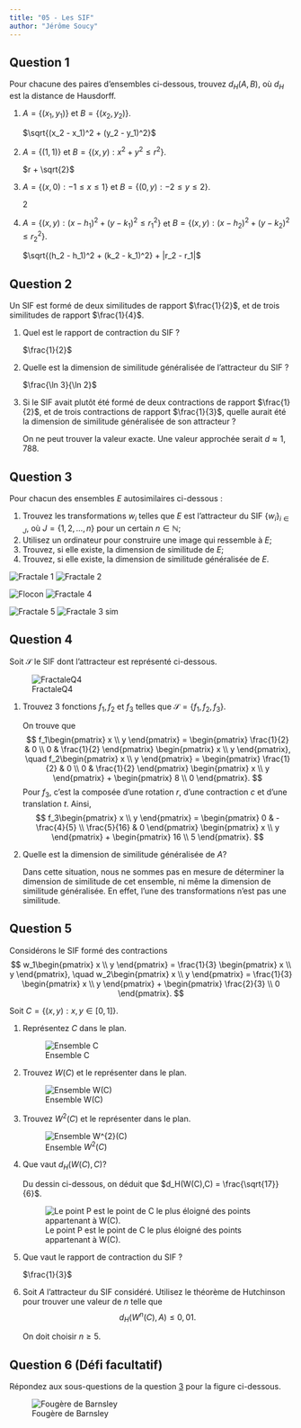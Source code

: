 ```yaml
---
title: "05 - Les SIF"
author: "Jérôme Soucy"
---
```


## Question 1

Pour chacune des paires d'ensembles ci-dessous, trouvez $d_H(A,B)$, où $d_H$ est la distance de Hausdorff.

1. $A = \{(x_1,y_1)\}$ et $B = \{(x_2,y_2)\}$.

   :::solution
   $\sqrt{(x_2 - x_1)^2 + (y_2 - y_1)^2}$
   :::

2. $A = \{(1,1)\}$ et $B = \{(x,y) : x^2 + y^2 \leq r^2\}$.

   :::solution
   $r + \sqrt{2}$
   :::

3. $A = \{(x,0) : -1 \leq x \leq 1\}$ et $B = \{(0,y) : -2 \leq y \leq 2\}$.

   :::solution
   $2$
   :::

4. $A = \{(x,y) : (x - h_1)^2 + (y - k_1)^2 \leq r_1^2\}$ et $B = \{(x,y) : (x - h_2)^2 + (y - k_2)^2 \leq r_2^2\}$.

   :::solution
   $\sqrt{(h_2 - h_1)^2 + (k_2 - k_1)^2} + |r_2 - r_1|$
   :::


## Question 2

Un SIF est formé de deux similitudes de rapport $\frac{1}{2}$, et de trois similitudes de rapport $\frac{1}{4}$.

1. Quel est le rapport de contraction du SIF ?

   :::solution
   $\frac{1}{2}$
   :::

2. Quelle est la dimension de similitude généralisée de l'attracteur du SIF ?

   :::solution
   $\frac{\ln 3}{\ln 2}$
   :::

3. Si le SIF avait plutôt été formé de deux contractions de rapport $\frac{1}{2}$, et de trois contractions de rapport $\frac{1}{3}$, quelle aurait été la dimension de similitude généralisée de son attracteur ?

   :::solution
   On ne peut trouver la valeur exacte. Une valeur approchée serait $d \approx 1{,}788$.
   :::

## Question 3 {#ques-fractals}

Pour chacun des ensembles $E$ autosimilaires ci-dessous :

1. Trouvez les transformations $w_i$ telles que $E$ est l'attracteur du SIF $\{w_i\}_{i \in J}$, où $J = \{1,2,\ldots,n\}$ pour un certain $n \in \mathbb{N}$;
2. Utilisez un ordinateur pour construire une image qui ressemble à $E$;
3. Trouvez, si elle existe, la dimension de similitude de $E$;
4. Trouvez, si elle existe, la dimension de similitude généralisée de $E$.

![Fractale 1](images/fractale1.png) ![Fractale 2](images/fractales2.png)

![Flocon](images/flocon.png) ![Fractale 4](images/fractale4.png)

![Fractale 5](images/fractale5.png) ![Fractale 3 sim](images/fractale3sim.png)


## Question 4

Soit $\mathcal{S}$ le SIF dont l'attracteur est représenté ci-dessous.

![FractaleQ4](images/fractal3.png)

1. Trouvez 3 fonctions $f_1, f_2$ et $f_3$ telles que $\mathcal{S} = \{f_1,f_2,f_3\}$.

   :::solution
   On trouve que
   $$
   f_1\begin{pmatrix} x \\ y \end{pmatrix} = \begin{pmatrix} \frac{1}{2} & 0 \\ 0 & \frac{1}{2} \end{pmatrix} \begin{pmatrix} x \\ y    \end{pmatrix}, \quad
   f_2\begin{pmatrix} x \\ y \end{pmatrix} = \begin{pmatrix} \frac{1}{2} & 0 \\ 0 & \frac{1}{2} \end{pmatrix} \begin{pmatrix} x \\ y  \end{pmatrix} + \begin{pmatrix} 8 \\ 0 \end{pmatrix}.
   $$
   Pour $f_3$, c'est la composée d'une rotation $r$, d'une contraction $c$ et d'une translation $t$. Ainsi,
   $$
   f_3\begin{pmatrix} x \\ y \end{pmatrix} = \begin{pmatrix} 0 & -\frac{4}{5} \\ \frac{5}{16} & 0 \end{pmatrix} \begin{pmatrix} x \\ y    \end{pmatrix} + \begin{pmatrix} 16 \\ 5 \end{pmatrix}.
   $$
:::

2. Quelle est la dimension de similitude généralisée de $A$?

   :::solution
   Dans cette situation, nous ne sommes pas en mesure de déterminer la dimension de similitude de cet ensemble, ni même la dimension de     similitude généralisée. En effet, l'une des transformations n'est pas une similitude.
   :::


## Question 5

Considérons le SIF formé des contractions
$$
w_1\begin{pmatrix} x \\ y \end{pmatrix} = \frac{1}{3} \begin{pmatrix} x \\ y \end{pmatrix}, \quad
w_2\begin{pmatrix} x \\ y \end{pmatrix} = \frac{1}{3} \begin{pmatrix} x \\ y \end{pmatrix} + \begin{pmatrix} \frac{2}{3} \\ 0 \end{pmatrix}.
$$

Soit $C = \{(x,y) : x,y \in [0,1]\}$.

1. Représentez $C$ dans le plan.

   :::solution
   ![Ensemble C](images/Carre1.png)
   :::

2. Trouvez $W(C)$ et le représenter dans le plan.

   :::solution
   ![Ensemble W(C)](images/Carre2.png)
   :::

3. Trouvez $W^{2}(C)$ et le représenter dans le plan.

   :::solution
   ![Ensemble $W^{2}(C)$](images/Carre3.png)
   :::

4. Que vaut $d_H(W(C),C)$?

   :::solution
   Du dessin ci-dessous, on déduit que $d_H(W(C),C) = \frac{\sqrt{17}}{6}$.

   ![Le point P est le point de C le plus éloigné des points appartenant à W(C).](images/Carre4.png)
   :::

5. Que vaut le rapport de contraction du SIF ?

   :::solution
   $\frac{1}{3}$
   :::

6. Soit $A$ l'attracteur du SIF considéré. Utilisez le théorème de Hutchinson pour trouver une valeur de $n$ telle que
   $$
   d_{H}\left(W^{n}(C),A\right) \leq 0{,}01.
   $$

   :::solution
   On doit choisir $n \geq 5$.
   :::


## Question 6 (Défi facultatif)

Répondez aux sous-questions de la question [3](#ques-fractals) pour la figure ci-dessous.

![Fougère de Barnsley](images/fougere.png)